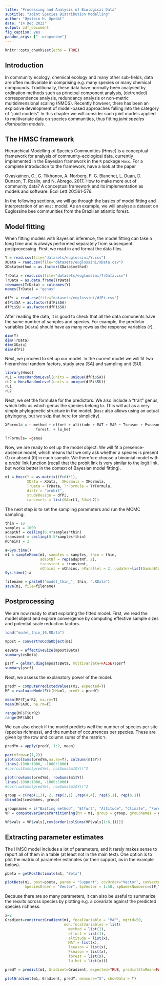 ```yaml
---
title: "Processing and Analysis of Biological Data"
subtitle: "Joint Species Distribution Modelling"
author: "Øystein H. Opedal"
date: "14 Dec 2022"
output: pdf_document
fig_caption: yes
pandoc_args: ["--wrap=none"]
---
```


```r
knitr::opts_chunk$set(echo = TRUE)
```
## Introduction
In community ecology, chemical ecology and many other sub-fields, data are often multivariate in comprising e.g. many species or many chemical compounds. Traditionally, these data have normally been analysed by ordination methods such as principal component analysis, (detrended) correspondence analysis, redundancy analysis or non-metric multidimensional scaling (NMDS). Recently however, there has been an explosive development of model-based approaches falling into the category of "joint models". In this chapter we will consider such joint models applied to multivariate data on species communities, thus fitting *joint species distribution models*.

## The HMSC framework
Hierarchical Modelling of Species Communities (Hmsc) is a conceptual framework for analysis of community-ecological data, currently implemented in the Bayesian framework in the `R` package `Hmsc`. For a complete introduction to the framework, have a look at the paper 

Ovaskainen, O., G. Tikhonov, A. Norberg, F. G. Blanchet, L. Duan, D. Dunson, T. Roslin, and N. Abrego. 2017. How to make more out of community data? A conceptual framework and its implementation as models and software. Ecol Lett 20:561-576.

In the following sections, we will go through the basics of model fitting and interpretation of an `Hmsc` model. As an example, we will analyse a dataset on Euglossine bee communities from the Brazilian atlantic forest.

## Model fitting

When fitting models with Bayesian inference, the model fitting can take a long time and is always performed separately from subsequent postprocessing. First, we read in and format the data files.

```r
Y = read.csv(file="datasets/euglossini/Y.csv")
XData = read.csv(file="datasets/euglossini/XData.csv")
XData$method = as.factor(XData$method)

TrData = read.csv(file="datasets/euglossini/TrData.csv")
TrData = as.data.frame(TrData)
rownames(TrData) = colnames(Y)
names(TrData) = "genus"

dfPi = read.csv(file="datasets/euglossini/dfPi.csv")
dfPi$SA = as.factor(dfPi$SA)
dfPi$SU = as.factor(dfPi$SU)
```

After reading the data, it is good to check that all the data comonents have the same number of samples and species. For example, the predictor variables (`XData`) should have as many rows as the response variables (`Y`).

```r
dim(Y)
dim(TrData)
dim(XData)
dim(dfPi)
```

Next, we proceed to set up our model. In the current model we will fit two hierarchical random factors, study area (SA) and sampling unit (SU).

```r
library(Hmsc)
rL1 = HmscRandomLevel(units = unique(dfPi$SA))
rL2 = HmscRandomLevel(units = unique(dfPi$SU))
rL1
rL2
```

Next, we set the formulae for the predictors. We also include a "trait" genus, which tells us which genus the species belong to. This will act as a very simple phylogenetic structure in the model. (`Hmsc` also allows using an actual phylogeny, but we skip that here for simplicity).

```r
XFormula = ~ method + effort + altitude + MAT + MAP + Tseason + Pseason + 
              forest. + lu_het

TrFormula= ~genus
```

Now, we are ready to set up the model object. We will fit a presence-absence model, which means that we only ask whether a species is present (1) or absent (0) in each sample. We therefore choose a binomial model with a *probit* link function (recall that the probit link is very similar to the logit link, but works better in the context of Bayesian model fitting).

```r
m1 = Hmsc(Y = as.matrix((Y>0)*1), 
          XData = XData,  XFormula = XFormula,
          TrData = TrData, TrFormula = TrFormula,
          distr = "probit", 
          studyDesign = dfPi, 
          ranLevels = list(SA=rL1, SU=rL2))
```

The next step is to set the sampling parameters and run the MCMC sampling.

```r
thin = 10
samples = 1000
adaptNf = ceiling(0.4*samples*thin)
transient = ceiling(0.5*samples*thin)
nChains = 2

a=Sys.time()
m1 = sampleMcmc(m1, samples = samples, thin = thin,
                adaptNf = rep(adaptNf, 2),
                transient = transient,
                nChains = nChains, nParallel = 2, updater=list(GammaEta=FALSE))
Sys.time()-a

filename = paste0("model_thin_", thin, ".RData")
save(m1, file=filename)
```

## Postprocessing

We are now ready to start exploring the fitted model. First, we read the model object and explore convergence by computing effective sample sizes and potential scale reduction factors. 

```r
load("model_thin_10.RData")

mpost = convertToCodaObject(m1)

esBeta = effectiveSize(mpost$Beta)
summary(esBeta)

psrf = gelman.diag(mpost$Beta, multivariate=FALSE)$psrf
summary(psrf)
```

Next, we assess the explanatory power of the model.

```r
predY = computePredictedValues(m1, expected=T)
MF = evaluateModelFit(hM=m1, predY = predY)

mean(MF$TjurR2, na.rm=T)
mean(MF$AUC, na.rm=T)

range(MF$TjurR2)
range(MF$AUC)
```

We can also check if the model predicts well the number of species per site (species richness), and the number of occurrences per species. These are given by the row and column sums of the matrix `Y`.

```r
predYm = apply(predY, 1:2, mean)

par(mfrow=c(1,2))
plot(colSums(predYm,na.rm=T), colSums(m1$Y))
lines(-1000:1000, -1000:1000)
#cor(colSums(predYm), colSums(m1$Y))^2

plot(rowSums(predYm), rowSums(m1$Y))
lines(-1000:1000, -1000:1000)
#cor(rowSums(predYm), rowSums(m1$Y))^2
```


```r
group = c(rep(1,3), 2, rep(3,1) ,rep(4,4), rep(5,1), rep(6,1))
cbind(m1$covNames, group)

groupnames = c("Baiting method", "Effort", "Altitude", "Climate", "Forest cover", "Landuse heterogeneity")
VP = computeVariancePartitioning(hM = m1, group = group, groupnames = groupnames)

VP$vals = VP$vals[,rev(order(colSums(VP$vals[1:6,])))]
```

## Extracting parameter estimates

The HMSC model includes a lot of parameters, and it rarely makes sense to report all of them in a table (at least not in the main text). One option is to plot the matrix of parameter estimates (or their support, as in the example below).

```r
pbeta = getPostEstimate(m1, "Beta")

plotBeta(m1, post=pbeta, param = "Support", covOrder="Vector", covVector=c(2:11), supportLevel = .95,
         SpeciesOrder = "Vector", SpVector = 1:58, spNamesNumbers=c(F,T), covNamesNumbers = c(T,F))

```

Because there are so many parameters, it can also be useful to summarize the results across species by plotting e.g. a covariate against the predicted species richness.

```r
x=2
Gradient=constructGradient(m1, focalVariable = "MAP", ngrid=50,
                           non.focalVariables = list(
                             method = list(1),
                             effort = list(1),
                             altitude = list(x),
                             MAT = list(x),
                             Tseason = list(x),
                             Pseason = list(x),
                             forest = list(x),
                             lu_het = list(x)))

predY = predict(m1, Gradient=Gradient, expected=TRUE, predictEtaMean=FALSE)

plotGradient(m1, Gradient, predY, measure="S", showData = T)
```
